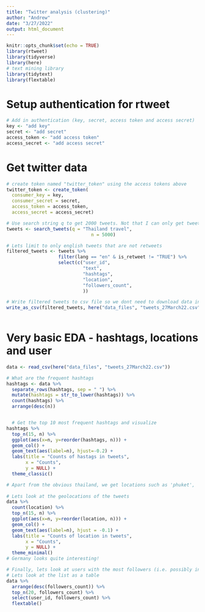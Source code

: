 ```yaml
---
title: "Twitter analysis (clustering)"
author: "Andrew"
date: "3/27/2022"
output: html_document
---
```


```r
knitr::opts_chunk$set(echo = TRUE)
library(rtweet)
library(tidyverse)
library(here)
# text mining library
library(tidytext)
library(flextable)
```

# Setup authentication for rtweet
```r
# Add in authentication (key, secret, access token and access secret)
key <- "add key"
secret <- "add secret"
access_token <- "add access token"
access_secret <- "add access secret"
```

# Get twitter data
```r
# create token named "twitter_token" using the access tokens above
twitter_token <- create_token(
  consumer_key = key,
  consumer_secret = secret,
  access_token = access_token,
  access_secret = access_secret)

# Use search string q to get 2000 tweets. Not that I can only get tweets from the last 7 days using this method, so you might get < 2000 data returned if there aren't enough tweets
tweets <- search_tweets(q = "Thailand travel",
                               n = 5000)

# Lets limit to only english tweets that are not retweets
filtered_tweets <- tweets %>%
                   filter(lang == "en" & is_retweet != "TRUE") %>%
                   select(c("user_id",
                            "text",
                            "hashtags",
                            "location",
                            "followers_count",
                            ))

# Write filtered tweets to csv file so we dont need to download data in the future
write_as_csv(filtered_tweets, here("data_files", "tweets_27March22.csv"))
                    
```

# Very basic EDA - hashtags, locations and user
```r
data <- read_csv(here("data_files", "tweets_27March22.csv"))

# What are the frequent hashtags
hashtags <- data %>%
  separate_rows(hashtags, sep = " ") %>%
  mutate(hashtags = str_to_lower(hashtags)) %>%
  count(hashtags) %>%
  arrange(desc(n))


  # Get the top 10 most frequent hashtags and visualize
hashtags %>%
  top_n(15, n) %>%
  ggplot(aes(x=n, y=reorder(hashtags, n))) +
  geom_col() +
  geom_text(aes(label=n), hjust=-0.2) +
  labs(title = "Counts of hastags in tweets",
       x = "Counts",
       y = NULL) + 
  theme_classic()

# Apart from the obvious thailand, we get locations such as 'phuket', 'bangkok' and 'pattaya' as well as activities such as 'travelling','travelphotography' and 'nature'
  
# Lets look at the geolocations of the tweets
data %>% 
  count(location) %>%
  top_n(15, n) %>%
  ggplot(aes(x=n, y=reorder(location, n))) +
  geom_col() + 
  geom_text(aes(label=n), hjust = -0.1) +
  labs(title = "Counts of location in tweets",
       x = "Counts",
       y = NULL) + 
  theme_minimal()
# Germany looks quite interesting!

# Finally, lets look at users with the most followers (i.e. possibly influential twitter users)
# Lets look at the list as a table
data %>%
  arrange(desc(followers_count)) %>%
  top_n(20, followers_count) %>%
  select(user_id, followers_count) %>%
  flextable()
  
  

```

